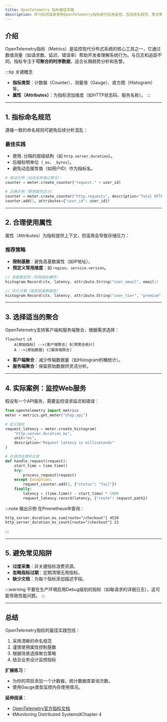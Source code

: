 ```yaml
---
title: OpenTelemetry 指标最佳实践
description: 学习如何高效使用OpenTelemetry指标进行应用监控，包括命名规范、聚合策略和真实场景案例。
---
```


## 介绍

OpenTelemetry指标（Metrics）是监控现代分布式系统的核心工具之一，它通过数值测量（如请求数、延迟、错误率）帮助开发者理解系统行为。与日志和追踪不同，指标专注于**可聚合的时序数据**，适合长期趋势分析和告警。

:::tip 关键概念
- **指标类型**：计数器（Counter）、测量值（Gauge）、直方图（Histogram）等。
- **属性（Attributes）**：为指标添加维度（如HTTP状态码、服务名称）。
:::

---

## 1. 指标命名规范

遵循一致的命名规则可避免后续分析混乱：

### 最佳实践
- 使用`.`分隔的层级结构（如 `http.server.duration`）。
- 后缀标明单位（`_ms`、`_bytes`）。
- 避免动态属性值（如用户ID）作为指标名。

```python
# 错误示例（动态名称难以聚合）
counter = meter.create_counter("request." + user_id)

# 正确示例（使用属性区分）
counter = meter.create_counter("http.requests", description="Total HTTP requests")
counter.add(1, attributes={"user_id": user_id})
```

---

## 2. 合理使用属性

属性（Attributes）为指标提供上下文，但滥用会导致存储压力：

### 推荐策略
- **限制基数**：避免高基数属性（如IP地址）。
- **预定义常用维度**：如 `region`、`service.version`。

```go
// 高基数反例（导致指标爆炸）
histogram.Record(ctx, latency, attribute.String("user_email", email))

// 优化方案（使用低基数属性）
histogram.Record(ctx, latency, attribute.String("user_tier", "premium"))
```

---

## 3. 选择适当的聚合

OpenTelemetry支持客户端和服务端聚合，根据需求选择：

```mermaid
flowchart LR
    A[原始指标] -->|客户端聚合| B[预聚合统计]
    A -->|原始数据| C[服务端聚合]
```

- **客户端聚合**：减少传输数据量（如Histogram的桶统计）。
- **服务端聚合**：保留原始数据供灵活分析。

---

## 4. 实际案例：监控Web服务

假设有一个API服务，需要监控请求延迟和错误：

```python
from opentelemetry import metrics
meter = metrics.get_meter("shop.api")

# 定义指标
request_latency = meter.create_histogram(
    "http.server.duration_ms",
    unit="ms",
    description="Request latency in milliseconds"
)

# 在请求处理中记录
def handle_request(request):
    start_time = time.time()
    try:
        process_request(request)
    except Exception:
        request_counter.add(1, {"status": "fail"})
    finally:
        latency = (time.time() - start_time) * 1000
        request_latency.record(latency, {"route": request.path})
```

:::note 输出示例
在Prometheus中查询：
```
http_server_duration_ms_sum{route="/checkout"} 4520
http_server_duration_ms_count{route="/checkout"} 23
```
:::

---

## 5. 避免常见陷阱

- **过度采集**：非关键指标浪费资源。
- **忽略指标过期**：定期清理无用指标。
- **缺少文档**：为每个指标添加描述字段。

:::warning
不要在生产环境启用Debug级别的指标（如每请求的详细日志），这可能导致性能问题。
:::

---

## 总结

OpenTelemetry指标的最佳实践包括：
1. 采用清晰的命名规范
2. 谨慎使用属性控制基数
3. 根据场景选择聚合策略
4. 结合业务设计监控指标

**扩展练习**：
- 为你的项目添加一个计数器，统计数据库查询次数。
- 使用Gauge类型监控内存使用情况。

**延伸阅读**：
- [OpenTelemetry官方指标文档](https://opentelemetry.io/docs/concepts/signals/metrics/)
- 《Monitoring Distributed Systems》Chapter 4